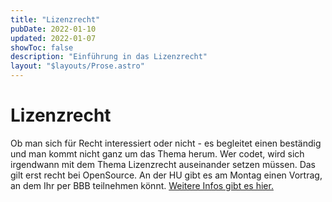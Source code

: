 ```yaml
---
title: "Lizenzrecht"
pubDate: 2022-01-10
updated: 2022-01-07
showToc: false
description: "Einführung in das Lizenzrecht"
layout: "$layouts/Prose.astro"
---
```


# Lizenzrecht

Ob man sich für Recht interessiert oder nicht - es begleitet einen beständig und man kommt nicht ganz um das Thema
herum. Wer codet, wird sich irgendwann mit dem Thema Lizenzrecht auseinander setzen müssen. Das gilt erst recht bei
OpenSource. An der HU gibt es am Montag einen Vortrag, an dem Ihr per BBB teilnehmen könnt.
[Weitere Infos gibt es hier.](https://www.projekte.hu-berlin.de/de/gnuHU/projekte/floss-werkstatt/veranstaltungen/wise-21-22/introduction-to-software-law-and-floss-licences-10-01-22)

